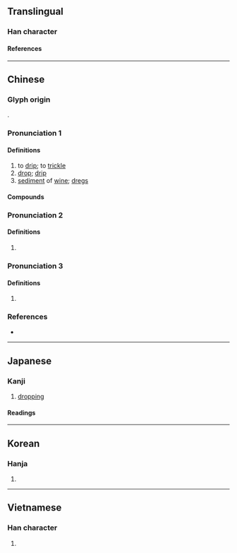 {{also|沥}}
{{character info}}
==Translingual==

===Han character===
{{Han char|rn=85|rad=水|as=16|sn=19|four=31111|canj=EMDM|ids=⿰氵歷}}

====References====
{{Han ref|kx=0660.060|dkj=18658|dj=1069.260|hdz=31783.010|uh=701D}}

----

==Chinese==
{{zh-forms|s=沥}}

===Glyph origin===
{{Han etym}}
{{Han compound|水|歷|ls=psc|c1=s|c2=p|t1=water}}.

===Pronunciation 1===
{{zh-pron
|m=lì
|c=lik6,lik1
|mn=qz:lia̍k/tw,xm,zz:le̍k
|mc=y
|oc=y
|cat=v,n
}}

====Definitions====
{{zh-hanzi}}

# to [[drip]]; to [[trickle]]
# [[drop]]; [[drip]]
# [[sediment]] of [[wine]]; [[dregs]]

====Compounds====
{{zh-der|剖肝瀝膽|嘔心瀝血|土瀝青|披瀝|披瀝肝膽|披肝瀝膽|淅淅瀝瀝|淅瀝|滴瀝|瀝水|瀝液|瀝澇|瀝瀝|瀝瀝拉拉|瀝瀝淅淅|瀝膽|瀝膽墮肝|瀝膽披肝|瀝膽抽腸|瀝血|瀝血之仇|瀝血以誓|瀝血叩心|瀝酒|瀝青|瀝青炭|瀝青石|血瀝瀝|輸肝瀝膽|隳肝瀝膽|餘瀝}}

===Pronunciation 2===
{{zh-pron
|c=lik1
|mc=y
|oc=y
|cat=v,n
}}

====Definitions====
{{zh-hanzi}}
# {{zh-used in|瀝源|[[Lek Yuen]], [[Hong Kong]]}}

===Pronunciation 3===
{{zh-pron
|m=lì
|c=lek6
|mc=y
|oc=y
|cat=v,n
}}

====Definitions====
{{zh-hanzi}}
# {{zh-used in|大瀝|[[Dali]], [[Guangdong]]}}

===References===
* {{R:yue:Hanzi}}

----

==Japanese==

===Kanji===
{{ja-kanji|grade=|rs=水16}}

# [[dropping]]

====Readings====
{{ja-readings
|goon=りゃく
|kanon=れき
|kun=したた-る
}}

----

==Korean==

===Hanja===
{{ko-hanja|hangeul=[[력]]>[[역]]|eumhun=|rv=ryeok>yeok|mr=ryŏk>yŏk|y=lyek>yek}}

# {{rfdef|ko|sort=水16}}

----

==Vietnamese==

===Han character===
{{vi-readings|rs=水16|reading=lạch}}

# {{rfdef|vi|sort=水16}}